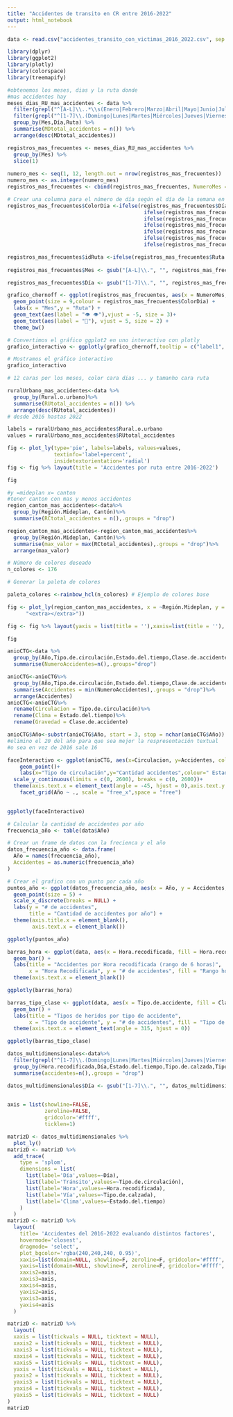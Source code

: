 ```yaml
---
title: "Accidentes de transito en CR entre 2016-2022"
output: html_notebook
---
```


```r
data <- read.csv("accidentes_transito_con_victimas_2016_2022.csv", sep = ";")
```

```r
library(dplyr)
library(ggplot2)
library(plotly)
library(colorspace)
library(treemapify)
```

```r
#obtenemos los meses, dias y la ruta donde
#mas accidentes hay
meses_dias_RU_mas_accidentes <- data %>%
  filter(grepl("^[A-L]\\..*\\s(Enero|Febrero|Marzo|Abril|Mayo|Junio|Julio|Agosto|Setiembre|Octubre|Noviembre|Diciembre)$", Mes)) %>%
  filter(grepl("^[1-7]\\.(Domingo|Lunes|Martes|Miércoles|Jueves|Viernes|Sábado)$", Día)) %>%
  group_by(Mes,Día,Ruta) %>%
  summarise(MDtotal_accidentes = n()) %>%
  arrange(desc(MDtotal_accidentes))

registros_mas_frecuentes <- meses_dias_RU_mas_accidentes %>%
  group_by(Mes) %>%
  slice(1)
  
numero_mes <- seq(1, 12, length.out = nrow(registros_mas_frecuentes))
numero_mes <- as.integer(numero_mes)
registros_mas_frecuentes <- cbind(registros_mas_frecuentes, NumeroMes = numero_mes)

# Crear una columna para el número de día según el día de la semana en registros_mas_frecuentes
registros_mas_frecuentes$ColorDia <-ifelse(registros_mas_frecuentes$Día == "1.Domingo", "blue",
                                            ifelse(registros_mas_frecuentes$Día == "2.Lunes", "red",
                                            ifelse(registros_mas_frecuentes$Día == "3.Martes", "yellow",
                                            ifelse(registros_mas_frecuentes$Día == "4.Miércoles", "cyan",
                                            ifelse(registros_mas_frecuentes$Día == "5.Jueves", "darkgreen",
                                            ifelse(registros_mas_frecuentes$Día == "6.Viernes", "brown",
                                            ifelse(registros_mas_frecuentes$Día == "7.Sábado", "black", NA)))))))

registros_mas_frecuentes$idRuta <-ifelse(registros_mas_frecuentes$Ruta == "Cantonal", 1)
                                          
registros_mas_frecuentes$Mes <- gsub("[A-L]\\.", "", registros_mas_frecuentes$Mes)

registros_mas_frecuentes$Día <- gsub("[1-7]\\.", "", registros_mas_frecuentes$Día)

```

```r
grafico_chernoff <- ggplot(registros_mas_frecuentes, aes(x = NumeroMes, y = idRuta,label1 = Mes,label2 = Ruta,label3 = Día)) +
  geom_point(size = 9,colour = registros_mas_frecuentes$ColorDia) +
  labs(x = "Mes",y = "Ruta") +
  geom_text(aes(label = "👁️ 👁️"),vjust = -5, size = 3)+  
  geom_text(aes(label = "👄"), vjust = 5, size = 2) +
  theme_bw()

# Convertimos el gráfico ggplot2 en uno interactivo con plotly
grafico_interactivo <- ggplotly(grafico_chernoff,tooltip = c("label1", "label2", "label3"))

# Mostramos el gráfico interactivo
grafico_interactivo

# 12 caras por los meses, color cara dias ... y tamanho cara ruta
```

```r
ruralUrbano_mas_accidentes<-data %>%
  group_by(Rural.o.urbano)%>%
  summarise(RUtotal_accidentes = n()) %>%
  arrange(desc(RUtotal_accidentes))
# desde 2016 hastas 2022
```

```r
labels = ruralUrbano_mas_accidentes$Rural.o.urbano
values = ruralUrbano_mas_accidentes$RUtotal_accidentes

fig <- plot_ly(type='pie', labels=labels, values=values, 
               textinfo='label+percent',
               insidetextorientation='radial')
fig <- fig %>% layout(title = 'Accidentes por ruta entre 2016-2022')

fig
```

```r
#y =mideplan x= canton
#tener canton con mas y menos accidentes
region_canton_mas_accidentes<-data%>%
  group_by(Región.Mideplan, Cantón)%>%
  summarise(RCtotal_accidentes = n(),.groups = "drop")

region_canton_mas_accidentes<-region_canton_mas_accidentes%>%
  group_by(Región.Mideplan, Cantón)%>%
  summarise(max_valor = max(RCtotal_accidentes),.groups = "drop")%>%
  arrange(max_valor)

# Número de colores deseado
n_colores <- 176

# Generar la paleta de colores

paleta_colores <-rainbow_hcl(n_colores) # Ejemplo de colores base
```

```r

fig <- plot_ly(region_canton_mas_accidentes, x = ~Región.Mideplan, y = ~max_valor, marker = list(color=paleta_colores) , type = 'bar',hovertemplate = ~paste("Región: ", Región.Mideplan, "<br>Cantón: ", Cantón, "<br>Valor: ", max_valor,
      "<extra></extra>"))

fig <- fig %>% layout(yaxis = list(title = ''),xaxis=list(title = ''), barmode = 'stack')

fig
```

```r
anioCTG<-data %>%
  group_by(Año,Tipo.de.circulación,Estado.del.tiempo,Clase.de.accidente) %>%
  summarise(NumeroAccidentes=n(),.groups="drop")

anioCTG<-anioCTG%>%
  group_by(Año,Tipo.de.circulación,Estado.del.tiempo,Clase.de.accidente)%>%
  summarise(Accidentes = min(NumeroAccidentes),.groups = "drop")%>%
  arrange(Accidentes)
anioCTG<-anioCTG%>%
  rename(Circulacion = Tipo.de.circulación)%>%
  rename(Clima = Estado.del.tiempo)%>%
  rename(Gravedad = Clase.de.accidente)

anioCTG$Año<-substr(anioCTG$Año, start = 3, stop = nchar(anioCTG$Año))
#elimino el 20 del año para que sea mejor la respresentación textual
#o sea en vez de 2016 sale 16
```

```r
faceInteractivo <- ggplot(anioCTG, aes(x=Circulacion, y=Accidentes, color=Clima, group=Gravedad)) +
    geom_point()+
    labs(x="Tipo de circulación",y="Cantidad accidentes",colour=" Estado del clima")+
  scale_y_continuous(limits = c(0, 2600), breaks = c(0, 2600))+
  theme(axis.text.x = element_text(angle = -45, hjust = 0),axis.text.y = element_text(angle=12))+
    facet_grid(Año ~ ., scale = "free_x",space = "free")
    

ggplotly(faceInteractivo)
```

```r
# Calcular la cantidad de accidentes por año
frecuencia_año <- table(data$Año)

# Crear un frame de datos con la frecienca y el año
datos_frecuencia_año <- data.frame(
  Año = names(frecuencia_año),
  Accidentes = as.numeric(frecuencia_año)
)

# Crear el grafico con un punto por cada año
puntos_año <- ggplot(datos_frecuencia_año, aes(x = Año, y = Accidentes, color = Año)) +
  geom_point(size = 5) +
  scale_x_discrete(breaks = NULL) +
  labs(y = "# de accidentes", 
       title = "Cantidad de accidentes por año") +
  theme(axis.title.x = element_blank(),
        axis.text.x = element_blank())

ggplotly(puntos_año)
```

```r
barras_hora <- ggplot(data, aes(x = Hora.recodificada, fill = Hora.recodificada)) +
  geom_bar() +
  labs(title = "Accidentes por Hora recodificada (rango de 6 horas)",
       x = "Hora Recodificada", y = "# de accidentes", fill = "Rango horario") +
  theme(axis.text.x = element_blank())

ggplotly(barras_hora)
```

```r
barras_tipo_clase <- ggplot(data, aes(x = Tipo.de.accidente, fill = Clase.de.accidente)) +
  geom_bar() +
  labs(title = "Tipos de heridos por tipo de accidente",
       x = "Tipo de accidente", y = "# de accidentes", fill = "Tipo de heridos") +
  theme(axis.text.x = element_text(angle = 315, hjust = 0))

ggplotly(barras_tipo_clase)
```

```r
datos_multidimensionales<-data%>%
  filter(grepl("^[1-7]\\.(Domingo|Lunes|Martes|Miércoles|Jueves|Viernes|Sábado)$", Día)) %>%
  group_by(Hora.recodificada,Día,Estado.del.tiempo,Tipo.de.calzada,Tipo.de.circulación)%>%
  summarise(accidentes=n(),.groups = "drop")

datos_multidimensionales$Día <- gsub("[1-7]\\.", "", datos_multidimensionales$Día)
  
```


```r
axis = list(showline=FALSE,
            zeroline=FALSE,
            gridcolor='#ffff',
            ticklen=1)

matrizD <- datos_multidimensionales %>%
  plot_ly() 
matrizD <- matrizD %>%
  add_trace(
    type = 'splom',
    dimensions = list(
      list(label='Día',values=~Día),
      list(label='Tránsito',values=~Tipo.de.circulación),
      list(label='Hora',values=~Hora.recodificada),
      list(label='Vía',values=~Tipo.de.calzada),
      list(label='Clima',values=~Estado.del.tiempo)
    )
  )
matrizD <- matrizD %>%
  layout(
    title= 'Accidentes del 2016-2022 evaluando distintos factores',
    hovermode='closest',
    dragmode= 'select',
    plot_bgcolor='rgba(240,240,240, 0.95)',
    xaxis=list(domain=NULL, showline=F, zeroline=F, gridcolor='#ffff', ticklen=4),
    yaxis=list(domain=NULL, showline=F, zeroline=F, gridcolor='#ffff', ticklen=4),
    xaxis2=axis,
    xaxis3=axis,
    xaxis4=axis,
    yaxis2=axis,
    yaxis3=axis,
    yaxis4=axis
  )

matrizD <- matrizD %>%
  layout(
  xaxis = list(tickvals = NULL, ticktext = NULL),
  xaxis2 = list(tickvals = NULL, ticktext = NULL),
  xaxis3 = list(tickvals = NULL, ticktext = NULL),
  xaxis4 = list(tickvals = NULL, ticktext = NULL),
  xaxis5 = list(tickvals = NULL, ticktext = NULL),
  yaxis = list(tickvals = NULL, ticktext = NULL),
  yaxis2 = list(tickvals = NULL, ticktext = NULL),
  yaxis3 = list(tickvals = NULL, ticktext = NULL),
  yaxis4 = list(tickvals = NULL, ticktext = NULL),
  yaxis5 = list(tickvals = NULL, ticktext = NULL)
)
matrizD


```

